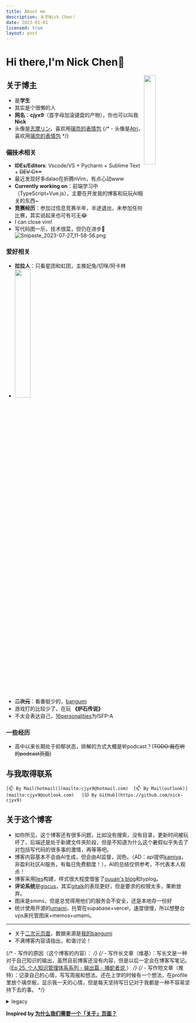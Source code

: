 ```yaml
---
title: About me
description: 关于Nick Chen！
date: 2023-01-01
licensed: true
layout: post
---
```


# Hi there,I'm Nick Chen👋

<img src="https://avatars.githubusercontent.com/u/119087246" style="width:25%;display:block;float:right;"></img>

## 关于博主
- 是**学生**
- 其实是个很懒的人
- **网名**：**cjyx9**（首字母加滚键盘的产物），你也可以叫我**Nick**
- 头像是[志摩リン](https://zh.moegirl.org.cn/zh-hans/%E5%BF%97%E6%91%A9%E5%87%9B)，喜欢用[璃奈的表情包](https://t.me/addstickers/RinaTennojii)
{/* - 头像是[Atri](https://zh.moegirl.org.cn/ATRI_-My_Dear_Moments-)，喜欢用[璃奈的表情包](https://t.me/addstickers/RinaTennojii) */}

### ~~偏技术~~相关
- **IDEs/Editors**: Vscode/VS + Pycharm + Sublime Text + ~~DEV C++~~
- <Heimu>最近发现好多dalao在折腾nVim，有点心动www</Heimu>
- **Currently working on**：前端学习中（TypeScript+Vue.js），主要在开发我的博客和玩玩AI相关的东西~
- **竞赛经历**：参加过信息竞赛半年，半途退出，未参加任何比赛，其实说起来也可有可无😂
- I can close vim!
- 写代码图一乐，技术很菜，但仍在进步🤣
![Snipaste_2023-07-27_11-58-56.png](https://s2.loli.net/2023/07/28/MAt5J6XvsjbSLnu.png)

### 爱好相关
- **拉拉人**：只看星团和虹团，主推妃兔/切咪/阿卡林
- <img src="https://s2.loli.net/2023/01/07/Sovy7h2AtnPxpV9.png" style="width:30%;"></img>
- **~~二次元~~**：看番挺少的，[bangumi](https://bgm.tv/user/cjyx9)
- 游戏打的比较少了，在玩 **《炉石传说》**
- 不太会表达自己，[16personalities](https://www.16personalities.com/ch)为ISFP-A 

### 一些经历
- 高中以来长期处于抑郁状态，排解的方式大概是听podcast？(~~TODO:我在听的podcast页面~~)

## 与我取得联系
	[📫 By Mail(hotmail)](mailto:cjyx9@hotmail.com)  [📫 By Mail(outlook)](mailto:cjyx9@outlook.com)   [🐱 By GitHub](https://github.com/nick-cjyx9)

## 关于这个博客

- 如你所见，这个博客还有很多问题，比如没有搜索，没有目录，更新时间被玩坏了，后端还是处于新建文件夹阶段，但是不知道为什么这个暑假似乎失去了对包括写代码的很多事的激情，再等等吧。
- 博客内容基本不会由AI生成，但会由AI监督，润色。（AD：api提供[kamiya](https://www.kamiya.dev)，非盈利社区AI服务，有每日免费额度！），AI的总结仅供参考，不代表本人观点！
- 博客采用[îles](https://iles.pages.dev)构建，样式很大程度借鉴了[ouuan's blog](https://ouuan.moe/)和typlog。
- **评论系统**是[giscus](https://giscus.app)，其实[gitalk](https://github.com/gitalk/gitalk)的表现更好，但是要求的权限太多，果断放弃。
- 图床是smms，但是总觉得用他们的服务会不安全，还是本地存一份好
- 统计使用开源的[umami](https://umami.is)，托管在supabase+vercel，速度很慢，所以想整台vps来托管图床+memos+umami。

----------

- 关于[二次元页面](/girls)，数据来源是[我的bangumi](https://bgm.tv/user/cjyx9)
- 不满博客内容请指出，和谐讨论！

{/* - 写作的原因（这个博客的内容）： */}
{/* - 写作长文章（维基）：写长文是一种对于自己知识的输出，虽然目前博客还没有内容，但是以后一定会在博客写笔记。（[Ep 25. 个人知识管理体系系列 - 输出篇 - 捕蛇者说 ](https://www.xiaoyuzhoufm.com/episode/60029073eea4a3e26ab48be4)） */}
{/* - 写作短文章（推特）：记录自己的心情，写写周报和想法。还在上学的时候有一个想法，在profile里放个璃奈板，显示我一天的心情，但是每天坚持写日记对于我都是一种不容易坚持下去的事。 */}


<details>
<summary>legacy</summary>

（TODO:优化这里的样式）
- 暂时使用[**Hugo**](https://gohugo.io)渲染静态页面，主题是[**Stack**](https://github.com/CaiJimmy/hugo-theme-stack)
- **评论系统**：[giscus](giscus.app)
- **搜索系统**：有用[algolia](https://www.algolia.com/developers/)的打算，~~但是文章这么少，真的有必要搜吗~~
- **统计系统**：是自建的[umami](https://umami.is)，托管在vercel+sapabase
- **域名**：有两个eu.org域名，分别用于开发环境和个人网站，欧盟域名的好处就是可以~~白嫖~~[cloudflare](https://cloudflare.com)的服务
- **工作流**：**Typora**/vscode+Markdown All in One写作 -> 推送到github -> **actions**部署到github pages（有换到cloudflare pages的打算） 详见[源代码](https://github.com/nick-cjyx9/hugo-blog)
- 正在学习使用**Vue3**相关的技术栈自己搞一个博客

</details>


**Inspired by [为什么我们需要一个「关于」页面？](https://zuofei.net/5058.html)**
